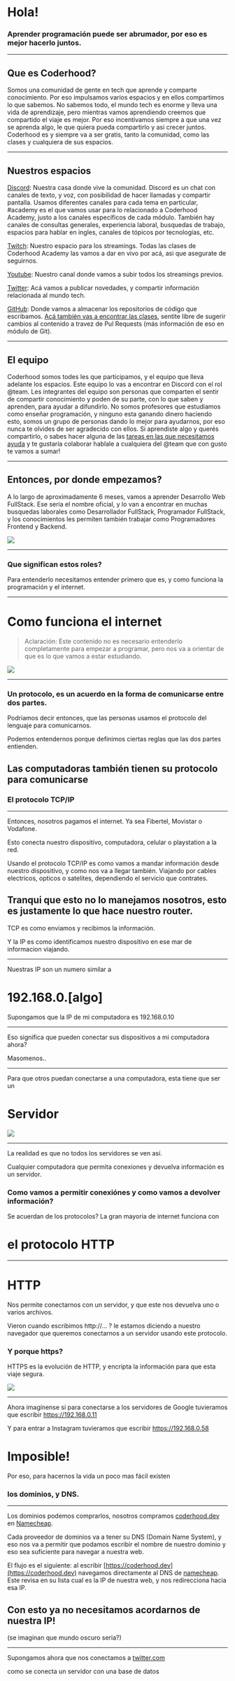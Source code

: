 

# Hola!
### Aprender programación puede ser abrumador, por eso es mejor hacerlo juntos.

---

## Que es Coderhood?
Somos una comunidad de gente en tech que aprende y comparte conocimiento. Por eso impulsamos varios espacios y en ellos compartimos lo que sabemos. No sabemos todo, el mundo tech es enorme y lleva una vida de aprendizaje, pero mientras vamos aprendiendo creemos que compartido el viaje es mejor. Por eso incentivamos siempre a que una vez se aprenda algo, le que quiera pueda compartirlo y asi crecer juntos. Coderhood es y siempre va a ser gratis, tanto la comunidad, como las clases y cualquiera de sus espacios.

---

## Nuestros espacios

[Discord](https://discord.gg/JJpBQYJ): Nuestra casa donde vive la comunidad. Discord es un chat con canales de texto, y voz, con posibilidad de hacer llamadas y compartir pantalla. Usamos diferentes canales para cada tema en particular, #academy es el que vamos usar para lo relacionado a Coderhood Academy, justo a los canales específicos de cada módulo. También hay canales de consultas generales, experiencia laboral, busquedas de trabajo, espacios para hablar en ingles, canales de tópicos por tecnologías, etc.

<Steps>

[Twitch](https://www.twitch.tv/coderhood): Nuestro espacio para los streamings. Todas las clases de Coderhood Academy las vamos a dar en vivo por acá, asi que asegurate de seguirnos.

[Youtube](https://www.youtube.com/c/coderhood): Nuestro canal donde vamos a subir todos los streamings previos.

[Twitter](https://twitter.com/coderhood_dev): Acá vamos a publicar novedades, y compartir información relacionada al mundo tech.

[GitHub](https://github.com/coderhood-dev): Donde vamos a almacenar los repositorios de código que escribamos. [Acá también vas a encontrar las clases](https://github.com/coderhood-dev/Academy), sentite libre de sugerir cambios al contenido a travez de Pul Requests (más información de eso en módulo de Git).

</Steps>

---

## El equipo
Coderhood somos todes les que participamos, y el equipo que lleva adelante los espacios. Este equipo lo vas a encontrar en Discord con el rol @team. Les integrantes del equipo son personas que comparten el sentir de compartir conocimiento y poden de su parte, con lo que saben y aprenden, para ayudar a difundirlo. No somos profesores que estudiamos como enseñar programación, y ninguno esta ganando dinero haciendo esto, somos un grupo de personas dando lo mejor para ayudarnos, por eso nunca te olvides de ser agradecido con ellos. Si aprendiste algo y querés compartirlo, o sabes hacer alguna de las [tareas en las que necesitamos ayuda](https://coderhood.dev/join-team) y te gustaría colaborar hablale a cualquiera del @team que con gusto te vamos a sumar!

---

## Entonces, por donde empezamos?
A lo largo de aproximadamente 6 meses, vamos a aprender Desarrollo Web FullStack. Ese sería el nombre oficial, y lo van a encontrar en muchas busquedas laborales como Desarrollador FullStack, Programador FullStack, y los conocimientos les permiten también trabajar como Programadores Frontend y Backend.

<img src={hackermanImg} />

---

### Que significan estos roles?
Para entenderlo necesitamos entender primero que es, y como funciona la programación y el internet.

---

# Como funciona el internet
>Aclaración: Este contenido no es necesario entenderlo completamente para empezar a programar, pero nos va a orientar de que es lo que vamos a estar estudiando.

<img src={internetImg} />

---

### Un protocolo, es un acuerdo en la forma de comunicarse entre dos partes.

<Steps>

Podriamos decir entonces, que las personas usamos el protocolo del lenguaje para comunicarnos.

Podemos entendernos porque definimos ciertas reglas que las dos partes entienden.

## Las computadoras también tienen su protocolo para comunicarse

### El protocolo TCP/IP

</Steps>

---

Entonces, nosotros pagamos el internet. Ya sea Fibertel, Movistar o Vodafone.

<Steps>

Esto conecta nuestro dispositivo, computadora, celular o playstation a la red.

Usando el protocolo TCP/IP es como vamos a mandar información desde nuestro dispositivo, y como nos va a llegar también. Viajando por cables electricos, opticos o satelites, dependiendo el servicio que contrates.

## Tranqui que esto no lo manejamos nosotros, esto es justamente lo que hace nuestro router.

TCP es como enviamos y recibimos la información.

Y la IP es como identificamos nuestro dispositivo en ese mar de informacion viajando.


</Steps>

---

Nuestras IP son un numero similar a
# 192.168.0.[algo]

Supongamos que la IP de mi computadora es 192.168.0.10

--- 

Eso significa que pueden conectar sus dispositivos a mi computadora ahora?

<Steps>

Masomenos..

</Steps>

---

Para que otros puedan conectarse a una computadora, esta tiene que ser un 
# Servidor

<img src={serverImg} />

---

La realidad es que no todos los servidores se ven así.

Cualquier computadora que permita conexiones y devuelva información es un servidor.

### Como vamos a permitir conexiónes y como vamos a devolver información?

Se acuerdan de los protocolos? La gran mayoria de internet funciona con 

# el protocolo HTTP

---

# HTTP
Nos permite conectarnos con un servidor, y que este nos devuelva uno o varios archivos.

Vieron cuando escribimos http://... ? le estamos diciendo a nuestro navegador que queremos conectarnos a un servidor usando este protocolo. 

### Y porque https?

HTTPS es la evolución de HTTP, y encripta la información para que esta viaje segura.

<img src={httpImg} />

---

Ahora imagínense si para conectarse a los servidores de Google tuvieramos que escribir
https://192.168.0.11

Y para entrar a Instagram tuvieramos que escribir https://192.168.0.58

# Imposible!

Por eso, para hacernos la vida un poco mas fácil existen

### los dominios, y DNS.

---

Los dominios podemos comprarlos, nosotros compramos [coderhood.dev](https://coderhood.dev) en [Namecheap](https://www.namecheap.com/).

Cada proveedor de dominios va a tener su DNS (Domain Name System), y eso nos va a permitir que podamos escribir el nombre de nuestro dominio y eso sea suficiente para navegar a nuestra web.

El flujo es el siguiente: al escribir [https://coderhood.dev](https://coderhood.dev) navegamos directamente al DNS de [namecheap](https://www.namecheap.com/). Este revisa en su lista cual es la IP de nuestra web, y nos redirecciona hacia esa IP.

## Con esto ya no necesitamos acordarnos de nuestra IP!

(se imaginan que mundo oscuro seria?)

---

Supongamos ahora que nos conectamos a [twitter.com](https://twitter.com)

como se conecta un servidor con una base de datos